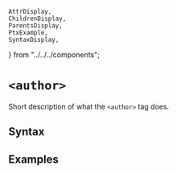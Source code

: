     AttrDisplay,
    ChildrenDisplay,
    ParentsDisplay,
    PtxExample,
    SyntaxDisplay,
} from "../../../components";

# `<author>`

Short description of what the `<author>` tag does.

## Syntax

<SyntaxDisplay name="author" />

## Examples

    